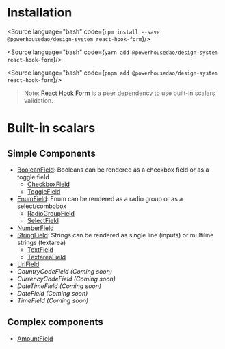 
<Meta title="Document Engineering/Docs/Getting started" />

# Installation

<Source language="bash" code={`
npm install --save @powerhousedao/design-system react-hook-form
`}/>

<Source language="bash" code={`
yarn add @powerhousedao/design-system react-hook-form
`}/>

<Source language="bash" code={`
pnpm add @powerhousedao/design-system react-hook-form
`}/>

> Note: [React Hook Form](https://www.react-hook-form.com/) is a peer dependency to use built-in scalars validation.

# Built-in scalars

## Simple Components

- [BooleanField](?path=/docs/document-engineering-simple-components-boolean-field--readme): Booleans can be rendered as a checkbox field or as a toggle field
  - [CheckboxField](?path=/docs/document-engineering-fragments-checkbox-field--readme)
  - [ToggleField](?path=/docs/document-engineering-fragments-toggle-field--readme)
- [EnumField](?path=/docs/document-engineering-simple-components-enum-field--readme): Enum can be rendered as a radio group or as a select/combobox
  - [RadioGroupField](?path=/docs/document-engineering-fragments-radiogroupfield--readme)
  - [SelectField](?path=/docs/document-engineering-fragments-selectfield--readme)
- [NumberField](?path=/docs/document-engineering-simple-components-number-field--readme)
- [StringField](?path=/docs/document-engineering-simple-components-string-field--readme): Strings can be rendered as single line (inputs) or multiline strings (textarea)
  - [TextField](?path=/docs/document-engineering-fragments-textfield--readme)
  - [TextareaField](?path=/docs/document-engineering-fragments-textareafield--readme)
- [UrlField](?path=/docs/document-engineering-simple-components-url-field--readme)
- *CountryCodeField (Coming soon)*
- *CurrencyCodeField (Coming soon)*
- *DateTimeField (Coming soon)*
- *DateField (Coming soon)*
- *TimeField (Coming soon)*

## Complex components

- [AmountField](?path=/docs/document-engineering-complex-components-amountfield--readme)
